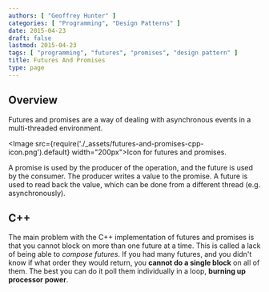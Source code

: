 ```yaml
---
authors: [ "Geoffrey Hunter" ]
categories: [ "Programming", "Design Patterns" ]
date: 2015-04-23
draft: false
lastmod: 2015-04-23
tags: [ "programming", "futures", "promises", "design pattern" ]
title: Futures And Promises
type: page
---
```


## Overview

Futures and promises are a way of dealing with asynchronous events in a multi-threaded environment.

<Image src={require('./_assets/futures-and-promises-cpp-icon.png').default} width="200px">Icon for futures and promises.</Image>

A promise is used by the producer of the operation, and the future is used by the consumer. The producer writes a value to the promise. A future is used to read back the value, which can be done from a different thread (e.g. asynchronously).

## C++

The main problem with the C++ implementation of futures and promises is that you cannot block on more than one future at a time. This is called a lack of being able to _compose futures_. If you had many futures, and you didn't know if what order they would return, you **cannot do a single block** on all of them. The best you can do it poll them individually in a loop, **burning up processor power**.
